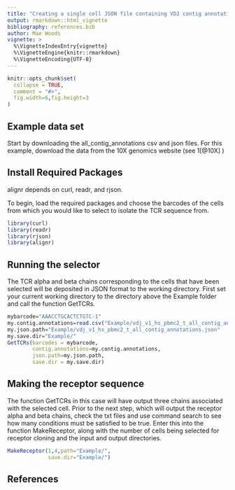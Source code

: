```yaml
---
title: "Creating a single cell JSON file containing VDJ contig annotations and extracting the receptor sequence"
output: rmarkdown::html_vignette
bibliography: references.bib  
author: Mae Woods
vignette: >
  %\VignetteIndexEntry{vignette}
  %\VignetteEngine{knitr::rmarkdown}
  %\VignetteEncoding{UTF-8}
---
```


```r
knitr::opts_chunk$set(
  collapse = TRUE,
  comment = "#>",
  fig.width=6,fig.height=3
)
```

## Example data set
Start by downloading the all_contig_annotations csv and json files. For this example, download the data from the 10X genomics website (see 1[@10X] ) 

## Install Required Packages
alignr depends on curl, readr, and rjson. 

To begin, load the required packages and choose the barcodes of the cells from which you would like to select to isolate the TCR sequence from.

```r
library(curl)
library(readr)
library(rjson)
library(alignr)
```

## Running the selector
The TCR alpha and beta chains corresponding to the cells that have been selected will be deposited in JSON format to the working directory. First set your current working directory to the directory above the Example folder and call the function GetTCRs.

```r
mybarcode="AAACCTGCACTCTGTC-1"
my.contig.annotations=read.csv("Example/vdj_v1_hs_pbmc2_t_all_contig_annotations.csv")
my.json.path="Example/vdj_v1_hs_pbmc2_t_all_contig_annotations.json"
my.save.dir="Example/"
GetTCRs(barcodes = mybarcode,
        contig.annotations=my.contig.annotations,
        json.path=my.json.path,
        save.dir = my.save.dir)
```

## Making the receptor sequence
The function GetTCRs in this case will have output three chains associated with the selected cell. Prior to the next step, which will output the receptor alpha and beta chains, check the txt files and use command search to see how many conditions must be satisfied to be true. Enter this into the function MakeReceptor, along with the number of cells being selected for receptor cloning and the input and output directories.  

```r
MakeReceptor(1,4,path="Example/",
             save.dir="Example/")
```

## References

<div id="refs"></div>


